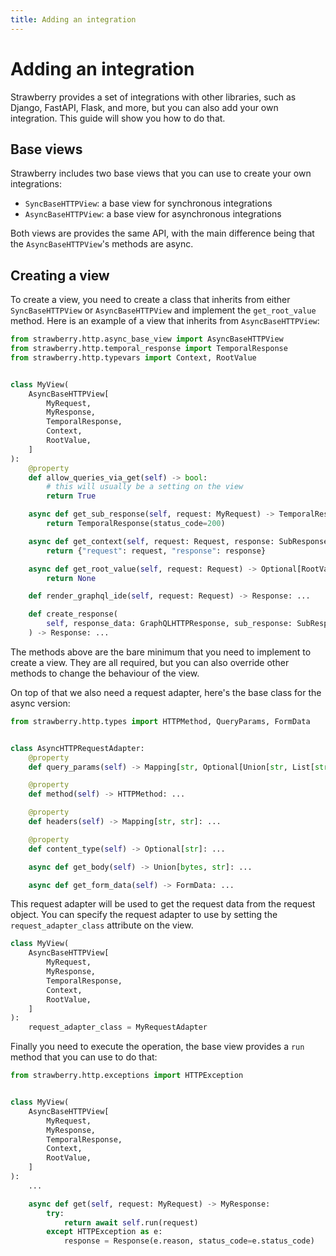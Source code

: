 ```yaml
---
title: Adding an integration
---
```


# Adding an integration

Strawberry provides a set of integrations with other libraries, such as Django,
FastAPI, Flask, and more, but you can also add your own integration. This guide
will show you how to do that.

## Base views

Strawberry includes two base views that you can use to create your own
integrations:

- `SyncBaseHTTPView`: a base view for synchronous integrations
- `AsyncBaseHTTPView`: a base view for asynchronous integrations

Both views are provides the same API, with the main difference being that the
`AsyncBaseHTTPView`'s methods are async.

## Creating a view

To create a view, you need to create a class that inherits from either
`SyncBaseHTTPView` or `AsyncBaseHTTPView` and implement the `get_root_value`
method. Here is an example of a view that inherits from `AsyncBaseHTTPView`:

```python
from strawberry.http.async_base_view import AsyncBaseHTTPView
from strawberry.http.temporal_response import TemporalResponse
from strawberry.http.typevars import Context, RootValue


class MyView(
    AsyncBaseHTTPView[
        MyRequest,
        MyResponse,
        TemporalResponse,
        Context,
        RootValue,
    ]
):
    @property
    def allow_queries_via_get(self) -> bool:
        # this will usually be a setting on the view
        return True

    async def get_sub_response(self, request: MyRequest) -> TemporalResponse:
        return TemporalResponse(status_code=200)

    async def get_context(self, request: Request, response: SubResponse) -> Context:
        return {"request": request, "response": response}

    async def get_root_value(self, request: Request) -> Optional[RootValue]:
        return None

    def render_graphql_ide(self, request: Request) -> Response: ...

    def create_response(
        self, response_data: GraphQLHTTPResponse, sub_response: SubResponse
    ) -> Response: ...
```

The methods above are the bare minimum that you need to implement to create a
view. They are all required, but you can also override other methods to change
the behaviour of the view.

On top of that we also need a request adapter, here's the base class for the
async version:

```python
from strawberry.http.types import HTTPMethod, QueryParams, FormData


class AsyncHTTPRequestAdapter:
    @property
    def query_params(self) -> Mapping[str, Optional[Union[str, List[str]]]]: ...

    @property
    def method(self) -> HTTPMethod: ...

    @property
    def headers(self) -> Mapping[str, str]: ...

    @property
    def content_type(self) -> Optional[str]: ...

    async def get_body(self) -> Union[bytes, str]: ...

    async def get_form_data(self) -> FormData: ...
```

This request adapter will be used to get the request data from the request
object. You can specify the request adapter to use by setting the
`request_adapter_class` attribute on the view.

```python
class MyView(
    AsyncBaseHTTPView[
        MyRequest,
        MyResponse,
        TemporalResponse,
        Context,
        RootValue,
    ]
):
    request_adapter_class = MyRequestAdapter
```

Finally you need to execute the operation, the base view provides a `run` method
that you can use to do that:

```python
from strawberry.http.exceptions import HTTPException


class MyView(
    AsyncBaseHTTPView[
        MyRequest,
        MyResponse,
        TemporalResponse,
        Context,
        RootValue,
    ]
):
    ...

    async def get(self, request: MyRequest) -> MyResponse:
        try:
            return await self.run(request)
        except HTTPException as e:
            response = Response(e.reason, status_code=e.status_code)
```